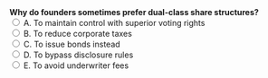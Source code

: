 ::: {.question-block}
<form onsubmit="event.preventDefault(); checkAnswer('module1_mcq_q79')" data-correct-answer="A"> 
  <strong style="display: block;">Why do founders sometimes prefer dual-class share structures?</strong> 
  <label><input type="radio" name="module1_mcq_q79" value="A"> A. To maintain control with superior voting rights</label><br>
  <label><input type="radio" name="module1_mcq_q79" value="B"> B. To reduce corporate taxes</label><br>
  <label><input type="radio" name="module1_mcq_q79" value="C"> C. To issue bonds instead</label><br>
  <label><input type="radio" name="module1_mcq_q79" value="D"> D. To bypass disclosure rules</label><br>
  <label><input type="radio" name="module1_mcq_q79" value="E"> E. To avoid underwriter fees</label><br>
</form> 

<div id="feedback-module1_mcq_q79" class="feedback" data-status="" style="display:none;"> 
✅ Correct: A. Dual-class structures allow founders to keep control despite selling equity. 
</div> 
:::
